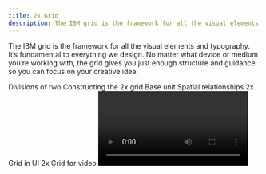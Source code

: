 ```yaml
---
title: 2x Grid
description: The IBM grid is the framework for all the visual elements and typography. The grid gives you structure and guidance so you can focus on your creative idea.
---
```



<PageDescription>

The IBM grid is the framework for all the visual elements and typography. It’s
fundamental to everything we design. No matter what device or medium you’re
working with, the grid gives you just enough structure and guidance so you can
focus on your creative idea.

</PageDescription>

<AnchorLinks>
  <AnchorLink>Divisions of two</AnchorLink>
  <AnchorLink>Constructing the 2x grid</AnchorLink>
  <AnchorLink>Base unit</AnchorLink>
  <AnchorLink>Spatial relationships</AnchorLink>
  <AnchorLink>2x Grid in UI</AnchorLink>
  <AnchorLink>2x Grid for video</AnchorLink>

</AnchorLinks>

<Video vimeoId="337387156" />

## Divisions of two

At the core of the 2x Grid concept is the idea of divisions of two. This can be applied to most surfaces, 3-D objects, and architecture as a means to divide space into a helpful grid system. Dividing your space into 2, 4, 8, 16, 32, or 64 columns gives you the basis of the system with the purpose of helping you make decisions and organize your content.

<Video
  poster="/images/divisions-of-two.jpg"
  src="/videos/divisions-of-two.mp4"
/>

<ImageGallery>

<ImageGalleryImage alt="watson chatbot" title="Watson chatbot" col={8}>

![watson chatbot](images/grid-ex-watson-chatbot.png)

</ImageGalleryImage>

<ImageGalleryImage alt="business card" title="Business card" col={4}>

![business card](images/grid-ex-business-card.png)

</ImageGalleryImage>

<ImageGalleryImage alt="cloud high performance" title="Cloud high performance" col={4}>

![cloud high performance](images/Cloud-Grid-HighPerformance.jpg)

</ImageGalleryImage>

<ImageGalleryImage alt="icon grid" title="Icon grid" col={4}>

<GifPlayer>

![icon grid](images/IconGrid.gif)
![icon grid](images/IconGrid.jpg)

</GifPlayer>

</ImageGalleryImage>

<ImageGalleryImage alt="grid example" title="Grid example" col={4}>

![grid example](images/grid-ex-sadek-bazaraa.jpg)

</ImageGalleryImage>

<ImageGalleryImage alt="street with rain" title="street with rain" col={4}>

![street with rain](images/grid-ex-street-rain.jpg)

</ImageGalleryImage>

<ImageGalleryImage alt="think schedule" title="Think schedule" col={8}>

![think schedule](images/grid-ex-think-schedule.png)

</ImageGalleryImage>

<ImageGalleryImage alt="tote bag" title="Tote bag" col={4}>

![tote bag](images/grid-ex-tote-bag.jpg)

</ImageGalleryImage>

<ImageGalleryImage alt="watson cloud" title="Watson cloud" col={4}>

<GifPlayer color="dark">

![watson cloud](images/WatsonCloud.gif)
![watson cloud](images/WatsonCloud.jpg)

</GifPlayer>

</ImageGalleryImage>

<ImageGalleryImage alt="water thing example" title="Water thing example" col={4}>

![water thing example](images/grid-ex-water-thing.png)

</ImageGalleryImage>

</ImageGallery>

## Constructing the 2x grid

Each application of the grid can require a different grid structure. When constructing the grid, keep in mind these different types of grids and choose which one best serves your need.

<Row className="mock-gallery">
<Column colMd={2} colLg={4}>

![](images/grid-ex-2x-grid-1.svg)

<Caption>No margin or gutter</Caption>

</Column>
<Column colMd={2} colLg={4}>

![](images/grid-ex-2x-grid-2.svg)

<Caption>Margin with no gutter</Caption>

</Column>
<Column colMd={2} colLg={4}>

![](images/grid-ex-2x-grid-3.svg)

<Caption>Margin and gutter</Caption>

</Column>
</Row>

### Margins

Add margins to your canvas when you need separation of content from the canvas boundaries. In some cases, margins are specified by the production method.

<Video src="/videos/margins.mp4" poster="/images/margins.jpg" />

<Row className="mock-gallery">
<Column colMd={4} colLg={6}>

![](images/grid-ex-2x-grid-with-margins.png)

<Caption>2x Grid constructed with margins</Caption>

</Column>
<Column colMd={4} colLg={6}>

![](images/EventGridExample_v2.png)

<Caption>2x Grid without margins</Caption>

</Column>
</Row>

### Columns and rows

Within the grid, columns and rows are especially important—they give layouts their structure. You can choose between 1, 2, 4, 8, and 16 divisions. Stick to your choice throughout your design to maintain structure.

<Video
  src="/videos/columns-and-rows.mp4"
  poster="/images/columns-and-rows.jpg"
/>

![](images/grid-ex-security-lg.png)

<Caption>Columns only</Caption>

<Row className="mock-gallery">
<Column colMd={4} colLg={6}>

![](images/RowsGridExample_v2.png)

<Caption>Rows only</Caption>

</Column>
<Column colMd={4} colLg={6}>

![](images/grid-ex-columns-and-rows.png)

<Caption>Columns and rows</Caption>

</Column>
</Row>

<DoDontRow>
<DoDont caption="Always divide the live area to ensure equal column and row widths.">

![](images/divide-right.svg)

</DoDont>
<DoDont type="dont" caption="Never divide from the canvas boundary when using a margin.">

![](images/divide-wrong.svg)

</DoDont>
</DoDontRow>

### Gutters

Add gutters to columns and rows when additional space is needed to separate content. When using gutters, always align type to the gutters rather than the canvas divisions. Columns and rows must always remain equal.

<Video src="/videos/gutters.mp4" poster="/images/gutters.jpg" />

<Row className="mock-gallery">
<Column colMd={4} colLg={6}>

![](images/grid-ex-with-gutters.png)

<Caption>With gutters</Caption>

</Column>
<Column colMd={4} colLg={6}>

![](images/grid-ex-without-gutters.png)

<Caption>Without gutters</Caption>

</Column>
</Row>

<DoDontRow>
<DoDont caption="Distribute gutters evenly to achieve equal columns and rows.">

![](images/gutters-right.svg)

</DoDont>
<DoDont type="dont" caption="Don’t add gutter to the canvas divisions without redistributing.">

![](images/gutters-wrong.svg)

</DoDont>
</DoDontRow>

## Base unit

If the 2x grid gives your designs structure, base units give them precision. Using a base unit will establish relationships between your grid proportions, typography, dimensions of shapes, and space between elements. You can choose either the mini unit or a baseline unit to build your grid and spatial relationships.

<Video src="/videos/base-unit.mp4" poster="/images/base-unit.jpg" />

### The mini unit

The mini unit can vary in size depending on the media. When choosing an appropriate unit for your application, consider the viewing distance. Each mini unit in the scale below has a type scale pairing and was determined by legibility over distance.

![Mini unit scale](images/MiniUnitScale-01.svg)

Mini unit sizes based on viewing distance:

| View distance | Mini unit | Media                             | Minimum Type Size (caption) |
| ------------- | --------- | --------------------------------- | --------------------------- |
| 0–0.5m        | 2mm       | Handheld print                    | 6pt                         |
| 0.5–1m        | 4mm       | Print viewed within arm’s reach   | 12pt                        |
| 1–2m          | 8mm       | Posters and small signage         | 24pt                        |
| 2–4m          | 16mm      | Human-scale print                 | 48pt                        |
| 4–8m          | 32mm      | Print viewed from across a room   | 96pt                        |
| 8–16m         | 64mm      | Print viewed from across a street | 192pt                       |

<Row className="mock-gallery">
<Column colMd={2} colLg={4}>

![](images/mini-unit-2mm.svg)

<Caption>Handheld card—2mm mini unit</Caption>

</Column>
<Column colMd={2} colLg={4}>

![](images/StandingBanner-01.svg)

<Caption>Standing banner—16mm mini unit</Caption>

</Column>
<Column colMd={2} colLg={4}>

![](images/mini-unit-256mm.svg)

<Caption>Billboard—256mm mini unit</Caption>

</Column>
</Row>

<ArtDirection>

![mini unit grid example](images/Mobile-mini-unit-all.svg)
![mini unit grid example](images/mini-unit-all.svg)

</ArtDirection>

<Caption>
  Grids above viewed at intended distance—all mini units have the same apparent
  size.
</Caption>

#### Mini unit for product and web

The 8px mini unit guides everything in both software product and web environments, from the construction of the grid to all the elements that live within it.

<Row className="resource-card-group">
<Column colMd={4} colLg={4} noGutterSm>
    <ResourceCard
      subTitle="2x Grid in UI: The mini unit"
      aspectRatio="2:1"
      href="https://www.carbondesignsystem.com/guidelines/2x-grid/basics#mini-unit"
      >

![](/images/carbon.png)

  </ResourceCard>
</Column>

</Row>

### Baseline unit

For advanced typographic layouts, consider creating a base unit from the leading of your document. You can use the leading size or a fraction of it to determine the baseline unit. Although this method requires finer tuning of margins, gutters, and type specs, it can help establish vertical rhythm and typographic harmony throughout your design.

The baseline unit can be used to construct all of the grid proportions, or you can take a hybrid approach by using the mini unit to create your grid and a baseline grid to guide your content.

<Row className="mock-gallery">
<Column colMd={4} colLg={6}>

![](images/BaselineGrid-01.svg)

<Caption>Baseline unit grid</Caption>

</Column>
<Column colMd={4} colLg={6}>

![](images/HybridGrid-01.svg)

<Caption>Hybrid mini unit grid with baseline</Caption>

</Column>
</Row>

<Row className="resource-card-group">
<Column colMd={4} colLg={4} noGutterSm>
    <ResourceCard
      subTitle="IBM type scale"
      aspectRatio="2:1"
      href="/typography/type-specs-ui/#scales"
      actionIcon="arrowRight"
      >

![](/images/bee.svg)

  </ResourceCard>
</Column>
<Column colMd={4} colLg={4} noGutterSm>
    <ResourceCard
      subTitle="Thinking with type: baseline grid"
      aspectRatio="2:1"
      href="http://thinkingwithtype.com/grid/#baseline-grid"
      ></ResourceCard>
</Column>
<Column colMd={4} colLg={4} noGutterSm>
    <ResourceCard
      subTitle="Grid systems in graphic design"
      aspectRatio="2:1"
      href="https://www.amazon.com/Grid-Systems-Graphic-Design-Communication/dp/3721201450"
      ></ResourceCard>
</Column>
</Row>

## Spatial relationships

All spacing between elements can be defined by the base unit. Use the following multiples of your base unit to construct your layout: 1x, 2x, 3x, 4x, 6x, 8x, 10x, 12x. Consistent and replicated use of spacing ensures spatial rhythm between all content.

<ArtDirection>

![spatial relationship grid example](images/Mobile_SpatialRelationships.svg)
![spatial relationship grid example](images/Desktop_SpatialRelationships.svg)

</ArtDirection>

<Row className="mock-gallery">
<Column colMd={4} colLg={6}>

![](images/StandingBannerExample_v2.png)

<Caption>Standing Banner (mini unit)</Caption>

</Column>
<Column colMd={4} colLg={6}>

![](images/StationeryExample_v2.png)

<Caption>IBM Letterhead (baseline unit)</Caption>

</Column>
</Row>

### Aspect relationships

Use common aspect ratios, such as 16:9, 4:3, 3:2, 2:1, and 1:1 for images and containers. Always measure the width to the columns; the height is determined by it.

<Video src="/videos/aspect-ratios.mp4" poster="/images/aspect-ratios.jpg" />

## 2x Grid in UI

For detailed guidance on how to apply the 2x Grid system to products and user interfaces, please visit [Carbon Design System](https://carbondesignsystem.com/).

![2x grid-UI](images/2x_UI.png)

<Row className="resource-card-group">
<Column colMd={4} colLg={4} noGutterSm>
    <ResourceCard
      subTitle="2x Grid in UI: Basics"
      aspectRatio="2:1"
      href="https://www.carbondesignsystem.com/guidelines/2x-grid/basics"
      actionIcon="launch"
      >

![carbon icon](/images/carbon.png)

  </ResourceCard>
</Column>
<Column colMd={4} colLg={4} noGutterSm>
    <ResourceCard
      subTitle="2x Grid in UI: Implementation"
      aspectRatio="2:1"
      actionIcon="launch"
      href="https://www.carbondesignsystem.com/guidelines/2x-grid/implementation"
      >

![carbon icon](/images/carbon.png)

  </ResourceCard>
</Column>
</Row>

## 2x Grid for video

A unique application of the 2x Grid has been derived for the standard 1920x1080 video format. Due to these fixed dimensions and aspect ratio, there is a fundamental mini unit of 7.5px which allows for perfectly even divisions of the grid at 30px intervals.

The 8 column structure pictured below will be sufficient for most layouts. If required, the canvas can be futher subdivided into 16 columns. It is recommended to have all elements ‘snap to grid’ with 30px increments in order to ensure proper alignments within the overall layout.

![2x grid-video](images/2xgrid_video.png)


<Row>
<Column colMd={4} colLg={4} noGutterSm>
      <ResourceCard
      subTitle="2x video grid template"
      aspectRatio="2:1"
      actionIcon="download"
      href="https://www.carbondesignsystem.com/guidelines/2x-grid/basics"
      >

![carbon icon](/images/illustrator.png)

  </ResourceCard>
</Column>
</Row>